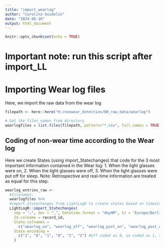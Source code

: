 ---
title: "import_wearlog"
author: "Carolina Guidolin"
date: "2024-06-10"
output: html_document
---

```{r setup, include=FALSE}
knitr::opts_chunk$set(echo = TRUE)
```

# Important note: run this script after import_LL

# Importing Wear log files 
Here, we import the raw data from the wear log

```{r}
filepath <- here::here("H:/nonwear_detection/00_raw_data/wearlog")

# Get the files names from directory
wearlogfiles = list.files(filepath, pattern="*.csv", full.names = TRUE)

```

## Coding of non-wear time according to the Wear log 
Here we create States (using import_Statechanges) that code for the 3 most important information contained in the Wear log:
1. When the light glasses were on,
2. When the light glasses were off,
3. When the light glasses were put off for sleep. 
Note: Retrospective and real-time information are treated as equal for this step. 
```{r pressure, echo=FALSE}
wearlog_entries_raw <- 
  #filenames:
  wearlogfiles %>% 
  #import_Statechanges from LightLogR to create states based on timestamps
  LightLogR::import_Statechanges(
    sep = ";", dec = ",", Datetime.format = "dmyHM", tz = "Europe/Berlin", 
    Id.colname = record_id,
    State.colnames = 
      c("wearlog_on", "wearlog_off", "wearlog_past_on", "wearlog_past_off", "wearlog_bed", "wearlog_past_sleep"),
    State.encoding = 
      c("1", "0", "1", "0", "2", "2") #off coded as 0, on coded as 1, sleep coded as 2
    ) 

```